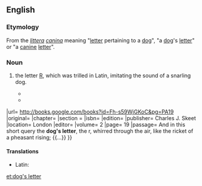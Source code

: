==English==

===Etymology===
From the {{etyl|la}} ''[[littera]] [[caninus|canina]]'' meaning "[[letter]] pertaining to a [[dog]]", "a [[dog]]'s [[letter]]" or "a [[canine]] [[letter]]".

===Noun===
{{en-noun|head=[[dog]]'s [[letter]]|-}}

# {{rare}} the letter [[R]], which was trilled in Latin, imitating the sound of a snarling dog.
#* {{quote-book
|year= 1640
|year_published= 1892
|author= Samuel Ramsey
|by= [[w:Ben Jonson|Ben Jonson]]
|title= The English Language and English Grammar
|url= http://books.google.com/books?id=IbZZAAAAMAAJ&pg=PA168
|original= 
|chapter= 
|section = 
|isbn= 
|edition= 
|publisher= G.P. Putnam's Sons
|location= New York and London
|editor= 
|volume=
|page= 168
|passage= R is the '''Dog's letter''', and hurreth in the sound the tongue striking the inner palate, with a trembling about the teeth.
}}
#* {{quote-book
|year= 1858
|year_published=
|author= [[w:Rosina Bulwer Lytton|Rosina Bulwer Lytton]]
|by= 
|title= The World and His Wife, Or, A Person of Consequence {{...}}
|url= http://books.google.com/books?id=Fh-s59WjGKoC&pg=PA19
|original= 
|chapter= 
|section = 
|isbn= 
|edition= 
|publisher= Charles J. Skeet
|location= London
|editor= 
|volume= 2
|page= 19
|passage= And in this short query the '''dog's letter''', the r, whirred through the air, like the ricket of a pheasant rising; {{...}}
}}

====Translations====
{{trans-top|the letter R}}
* Latin: {{t-|la|littera canina|f}}
{{trans-mid}}
{{trans-bottom}}

[[et:dog's letter]]